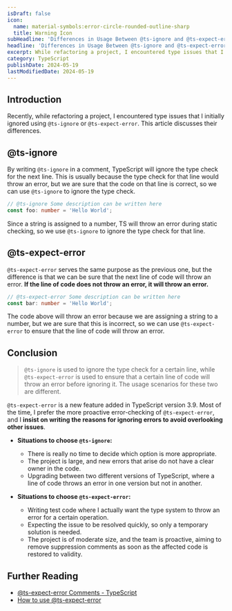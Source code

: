 ```yaml
---
isDraft: false
icon:
  name: material-symbols:error-circle-rounded-outline-sharp
  title: Warning Icon
subHeadline: 'Differences in Usage Between @ts-ignore and @ts-expect-error'
headline: 'Differences in Usage Between @ts-ignore and @ts-expect-error'
excerpt: While refactoring a project, I encountered type issues that I initially ignored using `@ts-ignore` or `@ts-expect-error`.
category: TypeScript
publishDate: 2024-05-19
lastModifiedDate: 2024-05-19
---
```


## Introduction

Recently, while refactoring a project, I encountered type issues that I initially ignored using `@ts-ignore` or `@ts-expect-error`. This article discusses their differences.

## @ts-ignore

By writing `@ts-ignore` in a comment, TypeScript will ignore the type check for the next line. This is usually because the type check for that line would throw an error, but we are sure that the code on that line is correct, so we can use `@ts-ignore` to ignore the type check.

```ts
// @ts-ignore Some description can be written here
const foo: number = 'Hello World';
```

Since a string is assigned to a number, TS will throw an error during static checking, so we use `@ts-ignore` to ignore the type check for that line.

## @ts-expect-error

`@ts-expect-error` serves the same purpose as the previous one, but the difference is that we can be sure that the next line of code will throw an error. **If the line of code does not throw an error, it will throw an error.**

```ts
// @ts-expect-error Some description can be written here
const bar: number = 'Hello World';
```

The code above will throw an error because we are assigning a string to a number, but we are sure that this is incorrect, so we can use `@ts-expect-error` to ensure that the line of code will throw an error.

## Conclusion

> `@ts-ignore` is used to ignore the type check for a certain line, while `@ts-expect-error` is used to ensure that a certain line of code will throw an error before ignoring it. The usage scenarios for these two are different.

`@ts-expect-error` is a new feature added in TypeScript version 3.9. Most of the time, I prefer the more proactive error-checking of `@ts-expect-error`, and I **insist on writing the reasons for ignoring errors to avoid overlooking other issues**.

- **Situations to choose `@ts-ignore`:**

  - There is really no time to decide which option is more appropriate.
  - The project is large, and new errors that arise do not have a clear owner in the code.
  - Upgrading between two different versions of TypeScript, where a line of code throws an error in one version but not in another.

- **Situations to choose `@ts-expect-error`:**
  - Writing test code where I actually want the type system to throw an error for a certain operation.
  - Expecting the issue to be resolved quickly, so only a temporary solution is needed.
  - The project is of moderate size, and the team is proactive, aiming to remove suppression comments as soon as the affected code is restored to validity.

## Further Reading

- [@ts-expect-error Comments - TypeScript](https://www.typescriptlang.org/docs/handbook/release-notes/typescript-3-9.html#-ts-expect-error-comments)
- [How to use @ts-expect-error](https://www.totaltypescript.com/concepts/how-to-use-ts-expect-error)
